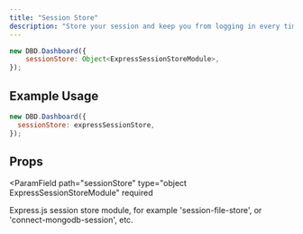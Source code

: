 ```yaml
---
title: "Session Store"
description: "Store your session and keep you from logging in every time."
---
```


```js
new DBD.Dashboard({
    sessionStore: Object<ExpressSessionStoreModule>,
});
```

## Example Usage

```javascript
new DBD.Dashboard({
  sessionStore: expressSessionStore,
});
```

## Props

<ParamField
  path="sessionStore"
  type="object ExpressSessionStoreModule"
  required
>
  Express.js session store module, for example 'session-file-store', or
  'connect-mongodb-session', etc.
</ParamField>
